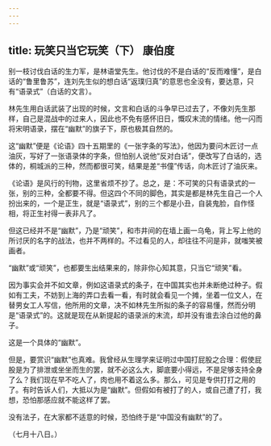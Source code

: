 ```yaml
---
---
---
```

title: 玩笑只当它玩笑（下） 康伯度
---



别一枝讨伐白话的生力军，是林语堂先生。他讨伐的不是白话的“反而难懂”，是白话的“鲁里鲁苏”，连刘先生似的想白话“返璞归真”的意思也全没有，要达意，只有“语录式”（白话的文言）。

林先生用白话武装了出现的时候，文言和白话的斗争早已过去了，不像刘先生那样，自己是混战中的过来人，因此也不免有感怀旧日，慨叹末流的情绪。他一闪而将宋明语录，摆在“幽默”的旗子下，原也极其自然的。

这“幽默”便是《论语》四十五期里的《一张字条的写法》，他因为要问木匠讨一点油灰，写好了一张语录体的字条，但怕别人说他“反对白话”，便改写了白话的，选体的，桐城派的三种，然而都很可笑，结果是差“书僮”传话，向木匠讨了油灰来。

《论语》是风行的刊物，这里省烦不抄了。总之，是：不可笑的只有语录式的一张，别的三种，全都要不得。但这四个不同的脚色，其实是都是林先生自己一个人扮出来的，一个是正生，就是“语录式”，别的三个都是小丑，自装鬼脸，自作怪相，将正生衬得一表非凡了。

但这已经并不是“幽默”，乃是“顽笑”，和市井间的在墙上画一乌龟，背上写上他的所讨厌的名字的战法，也并不两样的。不过看见的人，却往往不问是非，就嗤笑被画者。

“幽默”或“顽笑”，也都要生出结果来的，除非你心知其意，只当它“顽笑”看。

因为事实会并不如文章，例如这语录式的条子，在中国其实也并未断绝过种子。假如有工夫，不妨到上海的弄口去看一看，有时就会看见一个摊，坐着一位文人，在替男女工人写信，他所用的文章，决不如林先生所拟的条子的容易懂，然而分明是“语录式”的。这就是现在从新提起的语录派的末流，却并没有谁去涂白过他的鼻子。

这是一个具体的“幽默”。

但是，要赏识“幽默”也真难。我曾经从生理学来证明过中国打屁股之合理：假使屁股是为了排泄或坐坐而生的罢，就不必这么大，脚底要小得远，不是足够支持全身了么？我们现在早不吃人了，肉也用不着这么多。那么，可见是专供打打之用的了。有时告诉人们，大抵以为是“幽默”。但假如有被打了的人，或自己遭了打，我想，恐怕那感应就不能这样了罢。

没有法子，在大家都不适意的时候，恐怕终于是“中国没有幽默”的了。

（七月十八日。）